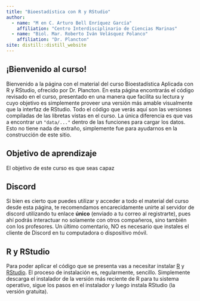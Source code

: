 ```yaml
---
title: "Bioestadística con R y RStudio"
author:
  - name: "M en C. Arturo Bell Enríquez García"
    affiliation: "Centro Interdisciplinario de Ciencias Marinas"
  - name: "Biol. Mar. Roberto Iván Velásquez Polanco"
    affiliation: "Dr. Plancton"
site: distill::distill_website
---
```


## ¡Bienvenido al curso!

Bienvenido a la página con el material del curso Bioestadística Aplicada con R y RStudio, ofrecido por Dr. Plancton. En esta página encontrarás el código revisado en el curso, presentado en una manera que facilita su lectura y cuyo objetivo es simplemente proveer una versión más amable visualmente que la interfaz de RStudio. Todo el código que verás aquí son las versiones compiladas de las libretas vistas en el curso. La única diferencia es que vas a encontrar un `"data/..."` dentro de las funciones para cargar los datos. Esto no tiene nada de extraño, simplemente fue para ayudarnos en la construcción de este sitio.

## Objetivo de aprendizaje

El objetivo de este curso es que seas capaz 

## Discord

Si bien es cierto que puedes utilizar y acceder a todo el material del curso desde esta página, te recomendamos encarecidamente unirte al servidor de discord utilizando tu enlace **único** (enviado a tu correo al registrarte), pues ahí podrás interactuar no solamente con otros compañeros, sino también con los profesores. Un último comentario, NO es necesario que instales el cliente de Discord en tu computadora o dispositivo móvil.

## R y RStudio

Para poder aplicar el código que se presenta vas a necesitar instalar [R](https://www.r-project.org/) y [RStudio](https://www.rstudio.com/). El proceso de instalación es, regularmente, sencillo. Simplemente descarga el instalador de la versión más reciente de R para tu sistema operativo, sigue los pasos en el instalador y luego instala RStudio (la versión gratuita).


